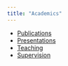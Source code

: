 ```yaml
---
title: "Academics"
---
```


  - [Publications](academics_publications.qmd)
  - [Presentations](academics_presentations.qmd)
  - [Teaching](academics_teaching.qmd)
  - [Supervision](academics_supervision.qmd)

